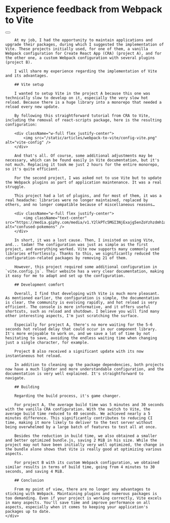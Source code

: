 
<div className="min-h-full m-8">
    <div className="container mx-auto max-w-full lg:max-w-2xl prose prose-headings:mt-8 prose-headings:font-semibold prose-headings:text-black prose-h1:text-5xl prose-h2:text-4xl prose-h3:text-3xl prose-h4:text-2xl prose-h5:text-xl prose-h6:text-lg dark:prose-headings:text-white">
        <div className="flex justify-between items-center">
            <h1>Experience feedback from Webpack to Vite</h1>
            <Link href='/' replace>
                <Button variant="outline" size="icon">
                    <ChevronLeft />
                </Button>
            </Link>
        </div>

        At my job, I had the opportunity to maintain applications and upgrade their packages, during which I suggested the implementation of Vite. These projects initially used, for one of them, a vanilla Webpack configuration for Create React App (CRA) (project A), and for the other one, a custom Webpack configuration with several plugins (project B).

        I will share my experience regarding the implementation of Vite and its advantages.

        ## Vite setup

        I wanted to setup Vite in the project A because this one was technically slow to develop on it, especially the very slow hot reload. Because there is a huge library into a monorepo that needed a reload every new update.

        By following this straightforward tutorial from CRA to Vite, including the removal of react-scripts package, here is the resulting configuration:

        <div className="w-full flex justify-center">
            <img src="/static/articles/webpack-to-vite/config-vite.png" alt="vite-config" />
        </div>

        And that's all. Of course, some additional adjustments may be necessary, which can be found easily in Vite documentation, but it's not much. Replacing it took me just 2 hours for the entire monorepo, so it's quite efficient.

        For the second project, I was asked not to use Vite but to update the Webpack plugins as part of application maintenance. It was a real struggle.

        This project had a lot of plugins, and for most of them, it was a real headache: libraries were no longer maintained, replaced by others, and no longer compatible because of miscellaneous reasons…

        <div className="w-full flex justify-center">
            <img className="text-center" src="https://media.giphy.com/media/v1.Y2lkPTc5MGI3NjExajg5enZoYzhzdmh1aWh3amo5dHNmMmRzYXZnOWNnbXR3aWwxdnZrNSZlcD12MV9pbnRlcm5hbF9naWZfYnlfaWQmY3Q9Zw/3oz8xTJXSZE2ciPwJi/giphy.gif" alt="confused-pokemons" />
        </div>

        In short, it was a lost cause. Then, I insisted on using Vite, and... tadam! The configuration was just as simple as the first project, and everything worked. Vite now supports many commonly used libraries effortlessly. Thanks to this, we significantly reduced the configuration-related packages by removing 21 of them.

        However, this project required some additional configuration in `vite.config.js`. Their website has a very clear documentation, making it easy for me to adapt and set up the configuration.

        ## Development comfort

        Overall, I find that developing with Vite is much more pleasant. As mentioned earlier, the configuration is simple, the documentation is clear, the community is evolving rapidly, and hot reload is very efficient. The console is more informative, and it offers useful shortcuts, such as reload and shutdown. I believe you will find many other interesting aspects, I'm just scratching the surface.

        Especially for project A, there's no more waiting for the 5-6 seconds hot reload delay that could occur in our component library. It's more enjoyable to work on, and we save a lot of time by not hesitating to save, avoiding the endless waiting time when changing just a single character, for example.

        Project B also received a significant update with its now instantaneous hot reload.

        In addition to cleaning up the package dependencies, both projects now have a much lighter and more understandable configuration, and the documentation is very well explained. It's straightforward to navigate.

        ## Building

        Regarding the build process, it's game changer.

        For project A, the average build time was 5 minutes and 30 seconds with the vanilla CRA configuration. With the switch to Vite, the average build time reduced to 40 seconds. We achieved nearly a 5 minutes difference. This significantly contributes to reducing CI time, making it more likely to deliver to the test server without being overwhelmed by a large batch of features to test all at once.

        Besides the reduction in build time, we also obtained a smaller and better optimized bundle.js, saving 2 MiB in his size. While the project may not have been initially very well optimized, the change in the bundle alone shows that Vite is really good at optimizing various aspects.

        For project B with its custom Webpack configuration, we obtained similar results in terms of build time, going from 4 minutes to 30 seconds, and saving 4 MiB.

        ## Conclusion

        From my point of view, there are no longer any advantages to sticking with Webpack. Maintaining plugins and numerous packages is too demanding. Even if your project is working correctly, Vite excels in many aspects. You'll save time and improve performance on all aspects, especially when it comes to keeping your application's packages up to date.
    </div>

</div>
